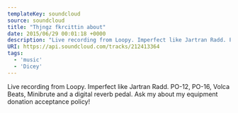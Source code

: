---
templateKey: soundcloud
source: soundcloud
title: "Thjngz fkrcittin about"
date: 2015/06/29 00:01:18 +0000
description: "Live recording from Loopy. Imperfect like Jartran Radd. PO-12, PO-16, Volca Beats, Minibrute and a digital reverb pedal. Ask my about my equipment donation acceptance policy!"
URI: https://api.soundcloud.com/tracks/212413364
tags: 
  - 'music'
  - 'Dicey'
---

Live recording from Loopy. Imperfect like Jartran Radd. PO-12, PO-16, Volca Beats, Minibrute and a digital reverb pedal. Ask my about my equipment donation acceptance policy!
